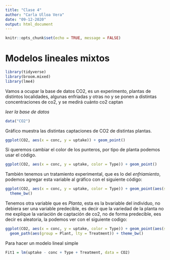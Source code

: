 ```yaml
---
title: "Clase 4"
author: "Carla Ulloa Vera"
date: "09-12-2020"
output: html_document
---
```


```r
knitr::opts_chunk$set(echo = TRUE, message = FALSE)
```

# Modelos lineales mixtos

```r
library(tidyverse)
library(broom.mixed)
library(lme4)
```

Vamos a ocupar la base de datos CO2, es un experimento, plantas de distintos localidades, algunas enfriadas y otras no y se ponen a distintas concentraciones de co2, y se medirá cuánto co2 captan

*leer la base de datos*
```r
data("CO2")
```

Gráfico muestra las distintas captaciones de CO2 de distintas plantas.

```r
ggplot(CO2, aes(x = conc, y = uptake)) + geom_point()
```


Si queremos cambiar el color de los punteros, por tipo de planta podemos usar el código.

```r
ggplot(CO2, aes(x = conc, y = uptake, color = Type)) + geom_point()
```


También tenemos un tratamiento experimental, que es lo del *enfriamiento*, podemos agregar esta variable al gráfico con el siguiente código:

```r
ggplot(CO2, aes(x = conc, y = uptake, color = Type)) + geom_point(aes(shape = Treatment)) +
  theme_bw()
```


Tenemos otra variable que es *Planta*, esta es la bvariable del individuo, no debiera ser una variable predecible, es decir que la variedad de la planta no me explique la variación de captación de co2, no de forma predecible, ees decir es aleatoria, la podemos ver con el siguiente codigo:

```r
ggplot(CO2, aes(x = conc, y = uptake, color = Type)) + geom_point(aes(shape = Treatment)) +
  geom_path(aes(group = Plant, lty = Treatment)) + theme_bw()
```
Para hacer un modelo lineal simple

```r
Fit1 = lm(uptake - conc + Type + Treatment, data = CO2)
```

